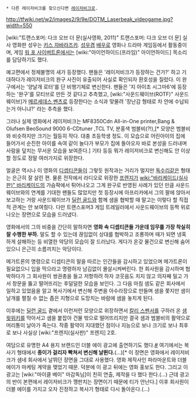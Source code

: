  * 다른 레이저비크를 찾으신다면 [[레이저비크]]로.

http://tfwiki.net/w2/images2/9/9e/DOTM_Laserbeak_videogame.jpg?width=550

[wiki:"트랜스포머: 다크 오브 더 문(실사영화, 2011)" 트랜스포머: 다크 오브 더 문] 실사 영화판 성우는 [[키스 자바라즈카]]. [[성우]]겸 [[배우]]로 영화나 드라마 게임등에서 활동중이며, 게임 [[워 포 사이버트론]]에서는 [wiki:"아이언하이드(프라임)" 아이언하이드] 목소리를 담당하기도 했다. 

예고편에서 정체불명의 새가 등장했다. 팬들은 '레이저비크가 등장하는 건가?' 하고 기대하다가 레이저비크의 완구 사진이 유출되어 사실로 확인되자 환호성을 질렀다. 이 완구에서는 '양날개 로터'를 단 비행기체로 변신한다. 팬들은 '지 아이조 시그마6'에 등장하는 '완구'를 모티브로 만든 것 같다고 추측했고, [wiki:"사운드웨이브(ROTF)" 사운드웨이브]가 [[메르세데스 벤츠]]로 등장한다는 소식과 맞물려 '장난감 형태로 차 안에 수납되는거 아니냐?' 라는 추측을 했다.

그러나 실제 영화에서 레이저비크는 MF8350Cdn All-in-One printer,Bang & Olufsen BeoSound 9000 6-CDtuner ,TCL TV, 분홍색 범블비(?!),[* 모양은 범블비와 비슷하지만 크기는 월등히 작다. 대충 초등학생 정도. 이 모습으로 어린아이의 집에 들어가서 순진한 아이를 속여 같이 놀다가 부모가 집에 돌아오자 바로 본성을 드러내며 사람을 덮치는 무서운 모습을 보여준다.] 기타 등등 뭐가 레이저비크로 변신해도 안 이상할 정도로 정말 여러가지로 위장한다.

얼굴은 역시나 이 영화의 [[디셉티콘]]들이 그렇듯 원작과는 거리가 멀지만 [[독수리]]같은 형태는 은근히 잘 살린 편. 물론 전작에서 라디오로 위장한 [[프렌지]]가 [[wiki:"바리케이드(실사판)" 바리케이드]]의 가슴팍에서 튀어나오고 그게 완구로 반영된 사례가 있던 만큼 사운드웨이브와의 연계를 기대한 팬들도 많았지만 첫 등장시에 아프리카에서 그의 팔에 앉아서 보고하는 거랑 사운드웨이브가 [[딜런 굴드]]와 함께 샘을 협박할 때 말고는 이렇다 할 직접적 관계는 안 보여줬다. 다만 트랜스포머3 게임 트레일러에서 사운드웨이브의 등짝 위로 나오는 장면으로 모습을 드러냈다.

영화에서의 그의 비중을 간단히 말하자면 '''영화 속 디셉티콘들 가운데 임무를 가장 착실히 잘 수행한 부하.''' 말도 할 수 있는데 끊임없이 상대를 협박하고 조롱하며 때가 되면 냉혹하게 살해하는 등 비열한 악당의 모습이 잘 드러났다. 게다가 온갖 물건으로 변신해 숨어있으니 은근히 소름끼치는 악당이다.

메가트론의 명령으로 디셉티콘의 말을 따르는 인간들을 감시하고 있었으며 메가트론이 필요없으니 입을 막으라고 명령하자 남김없이 몰살시켜버린다. 한 회사원을 감시하며 협박하다가 그 회사원이 쌍권총을 들고 저항하려 하자 코웃음도 치지 않고 의자째 밀고 가서 창문을 뚫고 떨어뜨리는 후덜덜한 모습을 보인다. 그 다음 마침 샘도 같은 회사에서 일하고 있었음을 알고 복사기에서 변신해 주변을 아수라장으로 만들며 샘을 쫓지만 샘이 날개를 펼칠 수 없는 좁은 지형으로 도망치는 바람에 샘을 놓치게 된다.

이후에는 [[딜런 굴드]] 곁에서 이런저런 모양으로 위장하면서 [[칼리 스펜서]]를 구하러 온 [[샘 윗위키]]를 막아서고 샘을 붙잡아 건물 밖으로 떨어뜨리지만 결국 샘과 범블비의 활약으로 머리통이 날아가 죽는다. 작중 활약이 지대했던 점이나 지능으로 보나 크기로 보나 최후로 보나 사실상 [wiki:"프렌지(실사판)" 프렌지] 2호.

여담으로 유명한 A4 용지 브랜드인 더블 에이 광고에 출연하기도 했다.[http://www.doubleatransformers.com/kr/ #] 여기에서는 복사기 형태에서 '''종이가 걸리자 빡쳐서 변신해 날뛴다.'''(…)[* 이 장면은 영화에서 레이저비크가 샘네 회사에서 날뛰던 장면을 그대로 사용했다. 영화 제작사인 파라마운트와 더블 에이가 마케팅 계약을 맺었기 때문. 덕분에 이 광고 뒤에는 영화 홍보도 한다. 그리고 이 광고는 [wiki:"마이클 베이" 마감독님]이 친히 연출, 제작을 다 했다 한다.(…) 근데 광고의 반이 본편에서 레이저비크가 깽판치는 장면이기 때문에 티가 안난다.] 이후 회사원이 더블 에이를 가지고 오자 진정하고 복사기 형태로 다시 돌아온다.(…)
